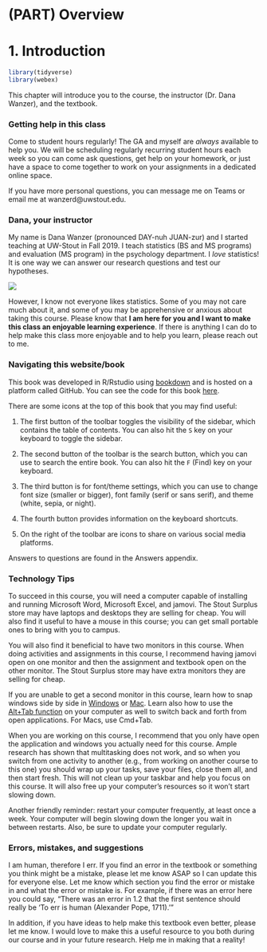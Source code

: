# (PART) Overview {.unnumbered}

# 1. Introduction

```r
library(tidyverse)
library(webex)
```

This chapter will introduce you to the course, the instructor (Dr. Dana Wanzer), and the textbook.

### Getting help in this class {.unlisted .unnumbered}

Come to student hours regularly! The GA and myself are *always* available to help you. We will be scheduling regularly recurring student hours each week so you can come ask questions, get help on your homework, or just have a space to come together to work on your assignments in a dedicated online space.

If you have more personal questions, you can message me on Teams or email me at wanzerd\@uwstout.edu.

### Dana, your instructor {.unlisted .unnumbered}

My name is Dana Wanzer (pronounced DAY-nuh JUAN-zur) and I started teaching at UW-Stout in Fall 2019. I teach statistics (BS and MS programs) and evaluation (MS program) in the psychology department. I *love* statistics! It is one way we can answer our research questions and test our hypotheses.

![](images/01-intro/cyanide-happiness_statistics.png)

However, I know not everyone likes statistics. Some of you may not care much about it, and some of you may be apprehensive or anxious about taking this course. Please know that **I am here for you and I want to make this class an enjoyable learning experience**. If there is anything I can do to help make this class more enjoyable and to help you learn, please reach out to me.

### Navigating this website/book {.unlisted .unnumbered}

This book was developed in R/Rstudio using [bookdown](https://bookdown.org/yihui/bookdown) and is hosted on a platform called GitHub. You can see the code for this book [here](https://github.com/danawanzer/stats-with-jamovi).

There are some icons at the top of this book that you may find useful:

1.  The first button of the toolbar toggles the visibility of the sidebar, which contains the table of contents. You can also hit the `S` key on your keyboard to toggle the sidebar.

2.  The second button of the toolbar is the search button, which you can use to search the entire book. You can also hit the `F` (Find) key on your keyboard.

3.  The third button is for font/theme settings, which you can use to change font size (smaller or bigger), font family (serif or sans serif), and theme (white, sepia, or night).

4.  The fourth button provides information on the keyboard shortcuts.

5.  On the right of the toolbar are icons to share on various social media platforms.

Answers to questions are found in the Answers appendix.

### Technology Tips {.unlisted .unnumbered}

To succeed in this course, you will need a computer capable of installing and running Microsoft Word, Microsoft Excel, and jamovi. The Stout Surplus store may have laptops and desktops they are selling for cheap. You will also find it useful to have a mouse in this course; you can get small portable ones to bring with you to campus.

You will also find it beneficial to have two monitors in this course. When doing activities and assignments in this course, I recommend having jamovi open on one monitor and then the assignment and textbook open on the other monitor. The Stout Surplus store may have extra monitors they are selling for cheap.

If you are unable to get a second monitor in this course, learn how to snap windows side by side in [Windows](https://support.microsoft.com/en-us/windows/snap-your-windows-885a9b1e-a983-a3b1-16cd-c531795e6241#WindowsVersion=Windows_10) or [Mac](https://support.apple.com/en-us/HT204948). Learn also how to use the [Alt+Tab function](https://www.youtube.com/watch?v=hTqGCs3HPGU) on your computer as well to switch back and forth from open applications. For Macs, use Cmd+Tab.

When you are working on this course, I recommend that you only have open the application and windows you actually need for this course. Ample research has shown that multitasking does not work, and so when you switch from one activity to another (e.g., from working on another course to this one) you should wrap up your tasks, save your files, close them all, and then start fresh. This will not clean up your taskbar and help you focus on this course. It will also free up your computer's resources so it won't start slowing down.

Another friendly reminder: restart your computer frequently, at least once a week. Your computer will begin slowing down the longer you wait in between restarts. Also, be sure to update your computer regularly.

### Errors, mistakes, and suggestions {.unlisted .unnumbered}

I am human, therefore I err. If you find an error in the textbook or something you think might be a mistake, please let me know ASAP so I can update this for everyone else. Let me know which section you find the error or mistake in and what the error or mistake is. For example, if there was an error here you could say, "There was an error in 1.2 that the first sentence should really be 'To err is human (Alexander Pope, 1711).'"

In addition, if you have ideas to help make this textbook even better, please let me know. I would love to make this a useful resource to you both during our course and in your future research. Help me in making that a reality!
